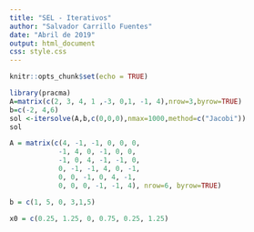 ```yaml
---
title: "SEL - Iterativos"
author: "Salvador Carrillo Fuentes"
date: "Abril de 2019"
output: html_document
css: style.css
---
```


```r
knitr::opts_chunk$set(echo = TRUE)
```

```r
library(pracma)
A=matrix(c(2, 3, 4, 1 ,-3, 0,1, -1, 4),nrow=3,byrow=TRUE)
b=c(-2, 4,6)
sol <-itersolve(A,b,c(0,0,0),nmax=1000,method=c("Jacobi"))
sol
```

```r
A = matrix(c(4, -1, -1, 0, 0, 0,
            -1, 4, 0, -1, 0, 0,
            -1, 0, 4, -1, -1, 0,
            0, -1, -1, 4, 0, -1,
            0, 0, -1, 0, 4, -1,
            0, 0, 0, -1, -1, 4), nrow=6, byrow=TRUE)

b = c(1, 5, 0, 3,1,5)

x0 = c(0.25, 1.25, 0, 0.75, 0.25, 1.25)
```
